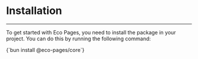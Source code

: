 
# Installation
---

To get started with Eco Pages, you need to install the package in your project. You can do this by running the following command:

<CodeBlock lang='bash'>
{`bun install @eco-pages/core`}
</CodeBlock>

